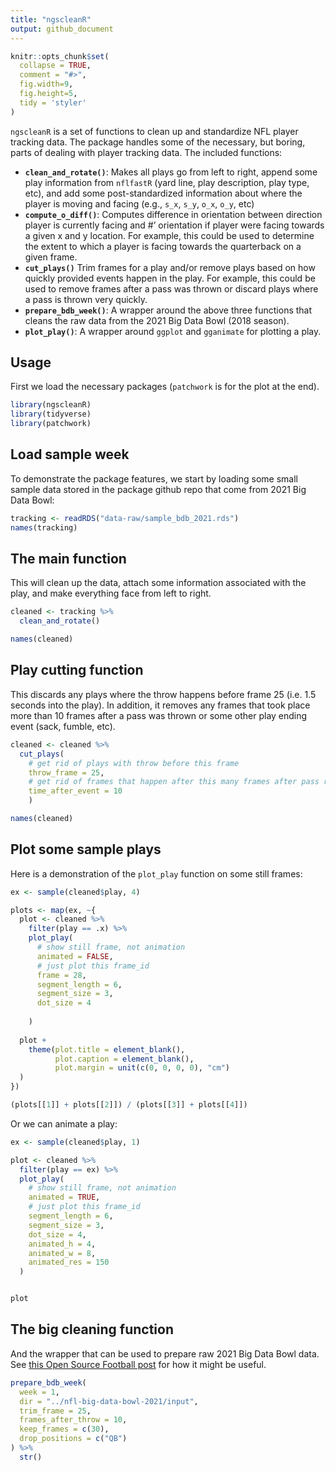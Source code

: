 ```yaml
---
title: "ngscleanR"
output: github_document
---
```


```r
knitr::opts_chunk$set(
  collapse = TRUE,
  comment = "#>",
  fig.width=9, 
  fig.height=5,
  tidy = 'styler'
)
```

`ngscleanR` is a set of functions to clean up and standardize NFL player tracking data. The package handles some of the necessary, but boring, parts of dealing with player tracking data. The included functions:

* **`clean_and_rotate()`**: Makes all plays go from left to right, append some play information from `nflfastR` (yard line, play description, play type, etc), and add some post-standardized information about where the player is moving and facing (e.g., `s_x`, `s_y`, `o_x`, `o_y`, etc)
* **`compute_o_diff()`**: Computes difference in orientation between direction player is currently facing and
#' orientation if player were facing towards a given x and y location. For example, this could be used to determine the extent to which a player is facing towards the quarterback on a given frame.
* **`cut_plays()`** Trim frames for a play and/or remove plays based on how quickly provided events happen in the play. For example, this could be used to remove frames after a pass was thrown or discard plays where a pass is thrown very quickly.
* **`prepare_bdb_week()`**: A wrapper around the above three functions that cleans the raw data from the 2021 Big Data Bowl (2018 season).
* **`plot_play()`**: A wrapper around `ggplot` and `gganimate` for plotting a play.

## Usage

First we load the necessary packages (`patchwork` is for the plot at the end).

```r
library(ngscleanR)
library(tidyverse)
library(patchwork)
```

## Load sample week

To demonstrate the package features, we start by loading some small sample data stored in the package github repo that come from 2021 Big Data Bowl:

```r
tracking <- readRDS("data-raw/sample_bdb_2021.rds")
names(tracking)
```

## The main function

This will clean up the data, attach some information associated with the play, and make everything face from left to right.

```r
cleaned <- tracking %>%
  clean_and_rotate()

names(cleaned)
```

## Play cutting function

This discards any plays where the throw happens before frame 25 (i.e. 1.5 seconds into the play). In addition, it removes any frames that took place more than 10 frames after a pass was thrown or some other play ending event (sack, fumble, etc).

```r
cleaned <- cleaned %>%
  cut_plays(
    # get rid of plays with throw before this frame
    throw_frame = 25,
    # get rid of frames that happen after this many frames after pass released
    time_after_event = 10
    )

names(cleaned)
```

## Plot some sample plays

Here is a demonstration of the `plot_play` function on some still frames:

```r
ex <- sample(cleaned$play, 4)

plots <- map(ex, ~{
  plot <- cleaned %>%
    filter(play == .x) %>%
    plot_play(
      # show still frame, not animation
      animated = FALSE,
      # just plot this frame_id
      frame = 28,
      segment_length = 6,
      segment_size = 3,
      dot_size = 4
      
    )
  
  plot + 
    theme(plot.title = element_blank(),
          plot.caption = element_blank(),
          plot.margin = unit(c(0, 0, 0, 0), "cm")
  )
})

(plots[[1]] + plots[[2]]) / (plots[[3]] + plots[[4]])
```

Or we can animate a play:

```r
ex <- sample(cleaned$play, 1)

plot <- cleaned %>%
  filter(play == ex) %>%
  plot_play(
    # show still frame, not animation
    animated = TRUE,
    # just plot this frame_id
    segment_length = 6,
    segment_size = 3,
    dot_size = 4,
    animated_h = 4,
    animated_w = 8,
    animated_res = 150
  )


plot
```

## The big cleaning function

And the wrapper that can be used to prepare raw 2021 Big Data Bowl data. See [this Open Source Football post](https://www.opensourcefootball.com/posts/2021-05-31-computer-vision-in-r-using-torch/) for how it might be useful.

```r
prepare_bdb_week(
  week = 1,
  dir = "../nfl-big-data-bowl-2021/input",
  trim_frame = 25,
  frames_after_throw = 10,
  keep_frames = c(30),
  drop_positions = c("QB")
) %>%
  str()
```


